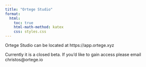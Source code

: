 ```yaml
---
title: "Ortege Studio"
format:
  html:
    toc: true
    html-math-method: katex
    css: styles.css
---
```


Ortege Studio can be located at https://app.ortege.xyz 

Currently it is a closed beta. If you'd like to gain access please email christos@ortege.io 